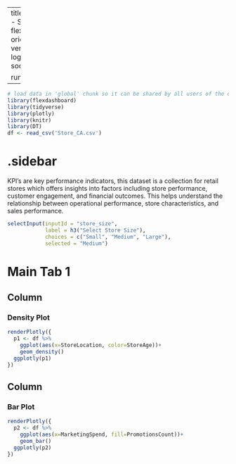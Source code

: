 
---
title: "Retail Store Performance - SelectInput"
output: 
  flexdashboard::flex_dashboard:
    orientation: columns
    vertical_layout: fill
    logo: logo.png
    source_code: embed
    social: menu

runtime: shiny
---

```r
# load data in 'global' chunk so it can be shared by all users of the dashboard
library(flexdashboard)
library(tidyverse)
library(plotly)
library(knitr)
library(DT)
df <- read_csv('Store_CA.csv')
```

{.sidebar}
=======================================================================

KPI’s are key performance indicators, this dataset is a collection for retail stores which offers insights into factors including store performance, customer engagement, and financial outcomes. This helps understand the relationship between operational performance, store characteristics, and sales performance.

```r
selectInput(inputId = "store_size", 
            label = h3("Select Store Size"),
            choices = c("Small", "Medium", "Large"), 
            selected = "Medium")
```

Main Tab 1
=======================================================================

Column {data-width=500}
-----------------------------------------------------------------------

### Density Plot

```r
renderPlotly({
  p1 <- df %>% 
    ggplot(aes(x=StoreLocation, color=StoreAge))+
    geom_density()
  ggplotly(p1)
})
```

Column {data-width=500}
-----------------------------------------------------------------------

### Bar Plot

```r
renderPlotly({
  p2 <- df %>% 
    ggplot(aes(x=MarketingSpend, fill=PromotionsCount))+
    geom_bar()
  ggplotly(p2)
})
```
